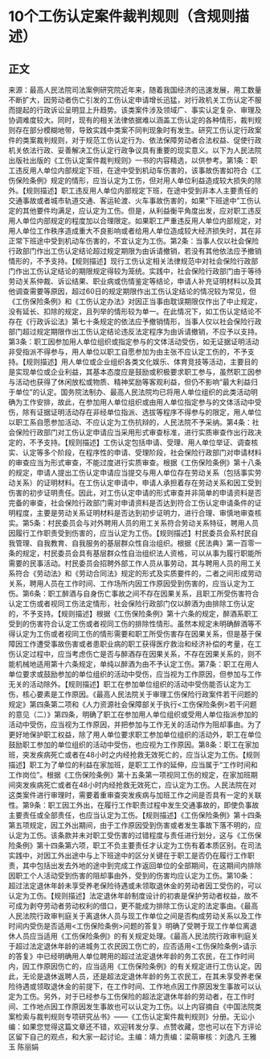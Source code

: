 # 10个工伤认定案件裁判规则（含规则描述）
## 正文
来源：最高人民法院司法案例研究院近年来，随着我国经济的迅速发展，用工数量不断扩大，因劳动者伤亡引发的工伤认定申请增长迅猛，对行政机关工伤认定不服而提起的行政诉讼呈明显上升趋势。该类案件涉及领域广、事实认定复杂、审理及协调难度较大。同时，现有的相关法律依据难以涵盖工伤认定的各种情形，裁判规则存在部分模糊地带，导致实践中类案不同判现象时有发生。研究工伤认定行政案件的类案裁判规则，对于规范工伤认定行为、依法保障劳动者合法权益、促使行政机关依法行政、妥善解决工伤认定行政争议具有重要的现实意义。以下为人民法院出版社出版的《工伤认定案件裁判规则》一书的内容精选，以供参考。第1条：职工违反用人单位内部规定下班，在途中受到机动车伤害的，该事故伤害如符合《工伤保险条例》规定的情形，应当认定为工伤，但对用人单位利益造成较大损失的除外。【规则描述】职工违反用人单位内部规定下班，在途中受到非本人主要责任的交通事故或者城市轨道交通、客运轮渡、火车事故伤害的，如果“下班途中”工伤认定的其他要件均满足，应认定为工伤。但是，从利益衡平角度出发，应对职工违反用人单位内部规定的程度加以合理限定。如果职工严重违反用人单位内部规定，对用人单位工作秩序造成重大不良影响或者给用人单位造成较大经济损失时，其在非正常下班途中受到机动车伤害的，不宜认定为工伤。第2条：当事人仅以社会保险行政部门作出工伤认定结论超过规定期限为由诉请撤销，若没有其他依法应予撤销情形的，不予支持。【规则描述】现行工伤认定相关法律规范中对社会保险行政部门作出工伤认定结论的期限规定得较为笼统。实践中，社会保险行政部门由于等待劳动关系仲裁、诉讼结果、职业病或伤情鉴定等结论，申请人补充证明材料以及其他调查需要等原因，超过60日的规定期限作出工伤认定结论的情况较为常见，但《工伤保险条例》和《工伤认定办法》对因正当事由耽误期限仅作出了中止规定，没有延长、扣除的规定，且列举的情形较为单一。在此情况下，如工伤认定结论不存在《行政诉讼法》第七十条规定的依法应予撤销情形，当事人仅以社会保险行政部门超过规定期限作出工伤认定结论违反法定程序为由诉请撤销，不应予以支持。第3条：职工因参加用人单位组织或指定参与的文体活动受伤，如无证据证明活动非受指派不得参与，用人单位以职工自愿参加为由主张不应认定工伤的，不予支持。【规则描述】用人单位或企业组织各类文化娱乐、体育竞技等活动，主要目的是实现单位或企业利益，其基本态度应是鼓励或积极要求职工参与，虽然职工因参与活动也获得了休闲放松或物质、精神奖励等客观利益，但仍不影响“最大利益归于单位”的认定。国务院法制办、最高人民法院均已将用人单位组织的此类活动明确为工作安排，故此，在参加用人单位组织或由用人单位指定参与的文体活动中受伤，除有证据证明活动存在非经单位指派、选拔等程序不得参与的限定，用人单位以职工系自愿参加活动、不应认定为工伤抗辩的，人民法院不予采纳。第4条：社会保险行政部门对工伤认定申请应当采用形式审查标准，进行实质审查作出行政决定的，不予支持。【规则描述】工伤认定包括申请、受理、用人单位举证、调查核实、认定等多个阶段，在程序性的申请、受理阶段，社会保险行政部门对申请材料的审查应当为形式审查，不能过度进行实质审查。根据《工伤保险条例》第十八条的规定，申请人提出工伤认定申请应当提交与用人单位存在劳动关系（包括事实劳动关系）的证明材料。在工伤认定申请中，申请人承担着存在劳动关系和因工受到伤害的初步证明责任。因此，对工伤认定申请的形式审查并非简单的申请资料是否完备的审查，社会保险行政部门需对申请资料是否达到符合工伤认定申请条件的证明程度，主要是劳动关系证明材料是否达到初步证明力，进行合理、审慎地审查核实。第5条：村民委员会与对外聘用人员的用工关系符合劳动关系特征，聘用人员因履行工作职责受到伤害的，应当认定为工伤。【规则描述】村民委员会系村民自我管理、自我教育、自我服务的基层群众性自治组织。根据《民法典》第一百零一条的规定，村民委员会具有基层群众性自治组织法人资格，可以从事为履行职能所需要的民事活动。村民委员会招聘外部工作人员从事劳动，其与聘用人员的用工关系符合《劳动法》和《劳动合同法》规定的形式及实质要件的，二者之间形成劳动关系，聘用人员在工作时间、工作场所内因工作原因受到伤害的，应当认定为工伤。第6条：职工醉酒与自身伤亡事故之间不存在因果关系，且职工所受伤害符合认定工伤或者视同工伤法定情形，社会保险行政部门仅以醉酒为由排除工伤认定的，不予支持。【规则描述】根据《工伤保险条例》第十六条的规定，醉酒系职工受到的伤害符合认定工伤或者视同工伤的排除性情形。虽然本规定未明确醉酒等不得认定为工伤或者视同工伤的情形需要和职工所受伤害存在因果关系，但是基于保障因工作遭受事故伤害或者患职业病的职工获得医疗救治和经济补偿的考量，在工伤认定过程中，应当考虑伤亡是否与醉酒存在因果关系，不存在因果关系的，则不能机械地适用第十六条规定，单纯以醉酒为由不予认定工伤。第7条：职工在用人单位要求或鼓励参加的单位组织的活动中受伤，应当视为工作原因，但参加与工作无关的活动除外。【规则描述】职工在参加单位组织的活动中受伤能否认定为工伤，核心要素是工作原因。《最高人民法院关于审理工伤保险行政案件若干问题的规定》第四条第二项和《人力资源社会保障部关于执行<工伤保险条例>若干问题的意见（二）》第四条，明确了职工在参加用人单位组织或受用人单位指派参加的活动中受伤，应当视为工作原因，并把参加与工作无关的活动作为阻却事由。为了更好地保护职工权益，除了用人单位要求职工参加单位组织的活动外，职工在单位鼓励职工参加的单位组织的活动中受伤，也应视为工作原因。第8条：职工在家加班，突发疾病死亡或者在48小时之内经抢救无效死亡的，应当认定为工伤。【规则描述】职工为了单位的利益在家加班，是职工工作的延伸，应当属于“工作时间和工作岗位”。根据《工伤保险条例》第十五条第一项视同工伤的规定，在家加班期间突发疾病死亡或者在48小时内经抢救无效死亡，应认定为工伤。人民法院在对这类案件进行审理时，需要着重审查突发疾病与加班工作之间是否具有一定的关联性。第9条：职工因工外出，在履行工作职责过程中发生交通事故的，即使负事故主要责任或全部责任，也应当认定为工伤。【规则描述】《工伤保险条例》第十四条第五项规定，因工外出期间，由于工作原因受到伤害或者发生事故下落不明的，应认定为工伤。该条款并未对职工受伤害的过错程度与责任进行划分，这与《工伤保险条例》第十四条第六项，职工不负主要责任才认定为工伤有着本质区别。在司法实践中，对因工外出途中与上下班途中的区分关键在于职工是否仍在履行工作职责，其中包括出发去外地的途中到完成工作返回单位的全部期间，在这期间内排除因职工个人活动受到伤害的阻却事由外，受到的伤害均应认定为工伤。第10条：超过法定退休年龄未享受养老保险待遇或未领取退休金的劳动者因工受伤的，可以认定为工伤。【规则描述】法定退休年龄制度设计的初衷是保护劳动者权益，故不可成为剥夺劳动者劳动权利的借口，更不能成为排除工伤认定的法定事由。《最高人民法院行政审判庭关于离退休人员与现工作单位之间是否构成劳动关系以及工作时间内受伤是否适用<工伤保险条例>问题的答复》明确了受聘于现工作单位离退休人员应当适用《工伤保险条例》的有关规定处理。《最高人民法院行政审判庭关于超过法定退休年龄的进城务工农民因工伤亡的，应否适用<工伤保险条例>请示的答复》中已经明确用人单位聘用的超过法定退休年龄的务工农民，在工作时间内，因工作原因伤亡的，应当适用《工伤保险条例》的有关规定进行工伤认定。因此，无论是退休返聘人员，还是超法定退休年龄的务工农民工，在其未享受养老保险待遇或领取退休金的前提下，在工作时间、工作地点因工作原因发生事故可以认定为工伤。另外，对于已经参与工伤保险的超法定退休年龄的劳动者，在工作时间、工作地点因工作原因发生事故也可以认定为工伤。以上内容摘自《中国法院类案检索与裁判规则专项研究丛书》——《工伤认定案件裁判规则》分册。无讼小编：如果您觉得这篇文章还不错，欢迎转发分享、点赞收藏，您也可以在下方评论区留下自己的观点，和大家一起讨论。主编：靖力责编：梁萌审核：刘逸凡 王雅玉 陈丽娟